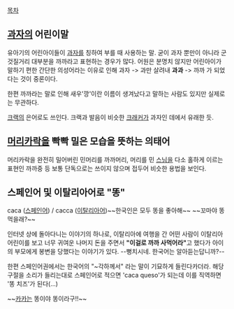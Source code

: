 [[목차]]

== [[과자]]의 어린이말 ==
유아기의 어린아이들이 [[과자]]를 칭하여 부를 때 사용하는 말. 굳이 과자 뿐만이 아니라 군것질거리 대부분을 까까라고 표현하는 경우가 많다. 어원은 분명치 않지만 어린아이가 말하기 편한 간단한 의성어라는 이유로 인해 과자 -> 과만 살려내 '''과과''' -> 까까 가 되었다는 것이 중론이다.

한편 까까라는 말로 인해 새우'깡'이란 이름이 생겨났다고 말하는 사람도 있지만 실제로는 무관하다.

[[크랙]]의 은어로도 쓰인다. 크랙과 발음이 비슷한 [[크래커]]가 과자인 데에서 유래한 듯.

== [[머리카락]]을 빡빡 밀은 모습을 뜻하는 의태어 ==
머리카락을 완전히 밀어버린 민머리를 까까머리, 머리를 민 [[스님]]을 다소 홀하게 이르는 표현인 까까중 등 보통 단독으로는 쓰이지 않으며 접두어 비슷한 용법을 보인다.

== 스페인어 및 이탈리아어로 "똥" ==
caca ([[스페인어]]) / cacca ([[이탈리아어]])~~한국인은 모두 똥을 좋아해~~ ~~꼬마야 똥 먹을래?~~

인터넷 상에 돌아다니는 이야기의 하나로, 이탈리아에 여행을 간 어떤 사람이 이탈리아 어린이를 보고 너무 귀여운 나머지 돈을 주면서 '''"이걸로 까까 사먹어라"'''고 했다가 아이의 부모에게 봉변을 당했다는 이야기가 있다. --뻥치시네. 한국어는 알아듣는답니까?--

한편 스페인어권에서는 한국어의 "~각하께서" 라는 말이 기묘하게 들린다카더라. 해당 구절을 소리가 들리는대로 스페인어로 적으면 'caca queso'가 되는데 이를 직역하면 '똥 치즈'가 된다(...)

~~[[카카]]는 똥이야 똥이라구!!~~
